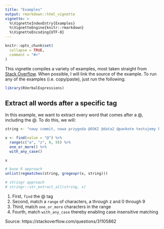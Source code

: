 ```yaml
---
title: "Examples"
output: rmarkdown::html_vignette
vignette: >
  %\VignetteIndexEntry{Examples}
  %\VignetteEngine{knitr::rmarkdown}
  %\VignetteEncoding{UTF-8}
---
```


```r
knitr::opts_chunk$set(
  collapse = TRUE,
  comment = "#>"
)
```

This vignette compiles a variety of examples, most taken straight from [Stack Overflow](https://stackoverflow.com/). When possible, I will link the source of the example. To run any of the examples (i.e. copy/paste), just run the following:

```r
library(RVerbalExpressions)
```

## Extract all words after a specific tag

In this example, we want to extract every word that comes after a @, including the @. To do this, we will:

```r
string <- "nowy commit, nowa przygoda @OSKI @data2 @pankote testujemy kod @oski2"

x <- find(value = "@") %>% 
  range(c("a", "z", 0, 9)) %>% 
  one_or_more() %>% 
  with_any_case()

x

# base R approach
unlist(regmatches(string, gregexpr(x, string)))

# stringr approach
# stringr::str_extract_all(string, x)
```

1. First, `find` the @ tag
2. Second, match a `range` of characters, a through z and 0 through 9
3. Third, match `one_or_more` characters in the range
4. Fourth, match `with_any_case` thereby enabling case insensitive matching

Source: https://stackoverflow.com/questions/31105862


